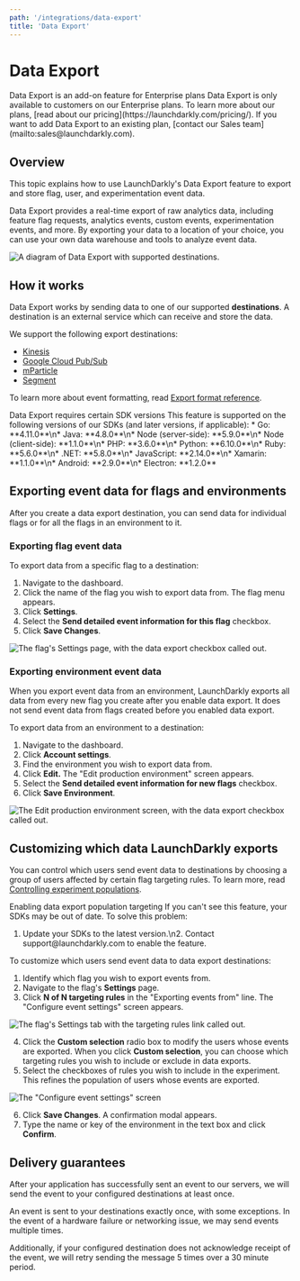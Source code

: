 ```yaml
---
path: '/integrations/data-export'
title: 'Data Export'
---
```


# Data Export

<Metadata timeToRead={props.timeToRead} lastModifiedDateFormatted={props.lastModifiedDateFormatted} />
<Callout intent="info">
  <CalloutTitle>Data Export is an add-on feature for Enterprise plans</CalloutTitle>
  <CalloutDescription>
    Data Export is only available to customers on our Enterprise plans. To learn more about our plans, [read about our
    pricing](https://launchdarkly.com/pricing/). If you want to add Data Export to an existing plan, [contact our Sales
    team](mailto:sales@launchdarkly.com).
  </CalloutDescription>
</Callout>

## Overview

This topic explains how to use LaunchDarkly's Data Export feature to export and store flag, user, and experimentation event data.

Data Export provides a real-time export of raw analytics data, including feature flag requests, analytics events, custom events, experimentation events, and more. By exporting your data to a location of your choice, you can use your own data warehouse and tools to analyze event data.

![A diagram of Data Export with supported destinations.](../images/data-export.png)

## How it works

Data Export works by sending data to one of our supported **destinations**. A destination is an external service which can receive and store the data.

We support the following export destinations:

- [Kinesis](./kinesis-destination)
- [Google Cloud Pub/Sub](./google-cloud-pubsub)
- [mParticle](./mparticle-destination)
- [Segment](./segment-destination)

To learn more about event formatting, read [Export format reference](./data-export-schema-reference).

<Callout intent="info">
  <CalloutTitle>Data Export requires certain SDK versions</CalloutTitle>
  <CalloutDescription>
    This feature is supported on the following versions of our SDKs (and later versions, if applicable): * Go:
    **4.11.0**\n* Java: **4.8.0**\n* Node (server-side): **5.9.0**\n* Node (client-side): **1.1.0**\n* PHP: **3.6.0**\n*
    Python: **6.10.0**\n* Ruby: **5.6.0**\n* .NET: **5.8.0**\n* JavaScript: **2.14.0**\n* Xamarin: **1.1.0**\n* Android:
    **2.9.0**\n* Electron: **1.2.0**
  </CalloutDescription>
</Callout>

## Exporting event data for flags and environments

After you create a data export destination, you can send data for individual flags or for all the flags in an environment to it.

### Exporting flag event data

To export data from a specific flag to a destination:

1. Navigate to the dashboard.
2. Click the name of the flag you wish to export data from. The flag menu appears.
3. Click **Settings**.
4. Select the **Send detailed event information for this flag** checkbox.
5. Click **Save Changes**.

![The flag's Settings page, with the data export checkbox called out.](../images/data-export-detailed-event-info-callout.png)

### Exporting environment event data

When you export event data from an environment, LaunchDarkly exports all data from every new flag you create after you enable data export. It does not send event data from flags created before you enabled data export.

To export data from an environment to a destination:

1. Navigate to the dashboard.
2. Click **Account settings**.
3. Find the environment you wish to export data from.
4. Click **Edit.** The "Edit production environment" screen appears.
5. Select the **Send detailed event information for new flags** checkbox.
6. Click **Save Environment**.

![The Edit production environment screen, with the data export checkbox called out.](../images/data-export-env-detailed-event-info-callout.png)

## Customizing which data LaunchDarkly exports

You can control which users send event data to destinations by choosing a group of users affected by certain flag targeting rules. To learn more, read [Controlling experiment populations](./experimentation-targeting).

<Callout intent="alert">
  <CalloutTitle>Enabling data export population targeting</CalloutTitle>
  <CalloutDescription>
    If you can't see this feature, your SDKs may be out of date. To solve this problem:
    <ol>
      <li>Update your SDKs to the latest version.\n2. Contact support@launchdarkly.com to enable the feature.</li>
    </ol>
  </CalloutDescription>
</Callout>

To customize which users send event data to data export destinations:

1. Identify which flag you wish to export events from.
2. Navigate to the flag's **Settings** page.
3. Click **N of N targeting rules** in the "Exporting events from" line. The "Configure event settings" screen appears.

![The flag's Settings tab with the targeting rules link called out.](../images/flag-settings-experiments-targeting-rules.png)

4. Click the **Custom selection** radio box to modify the users whose events are exported. When you click **Custom selection**, you can choose which targeting rules you wish to include or exclude in data exports.
5. Select the checkboxes of rules you wish to include in the experiment. This refines the population of users whose events are exported.

![The "Configure event settings" screen](../images/experiments-rules-custom-selection.png)

6. Click **Save Changes**. A confirmation modal appears.
7. Type the name or key of the environment in the text box and click **Confirm**.

## Delivery guarantees

After your application has successfully sent an event to our servers, we will send the event to your configured destinations at least once.

An event is sent to your destinations exactly once, with some exceptions. In the event of a hardware failure or networking issue, we may send events multiple times.

Additionally, if your configured destination does not acknowledge receipt of the event, we will retry sending the message 5 times over a 30 minute period.
